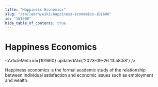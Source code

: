 ```yaml
---
title: "Happiness Economics"
slug: "/en/learn/wiki/happiness-economics-101690"
id: "101690"
hide_table_of_contents: true
---
```



# Happiness Economics

<ArticleMeta id={101690} updatedAt={'2023-09-26 13:58:58'} />
<div className='border-solid border-b border-t-0 my-4 border-[var(--ifm-color-gray-300)]' />

Happiness economics is the formal academic study of the relationship between individual satisfaction and economic issues such as employment and wealth.
